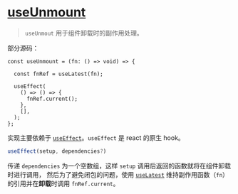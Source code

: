 # [useUnmount](https://ahooks.js.org/zh-CN/hooks/use-unmount)

> `useUnmout` 用于组件卸载时的副作用处理。

部分源码：
```tsx
const useUnmount = (fn: () => void) => {

  const fnRef = useLatest(fn);

  useEffect(
    () => () => {
      fnRef.current();
    },
    [],
  );
};
```

实现主要依赖于 [`useEffect`](https://react.dev/reference/react/useEffect)。`useEffect` 是 react 的原生 hook。

```javascript
useEffect(setup, dependencies?)
```

传递 `dependencies` 为一个空数组，这样 `setup` 调用后返回的函数就将在组件卸载时进行调用，
然后为了避免闭包的问题，使用 [`useLatest`](./useLatest) 维持副作用函数（`fn`）的引用并在**卸载**时调用 `fnRef.current`。
